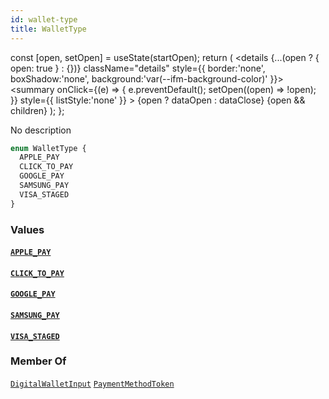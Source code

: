 ```yaml
---
id: wallet-type
title: WalletType
---
```









  const [open, setOpen] = useState(startOpen);
  return (
    <details {...(open ? { open: true } : {})} className="details" style={{ border:'none', boxShadow:'none', background:'var(--ifm-background-color)' }}>
      <summary
        onClick={(e) => {
          e.preventDefault();
          setOpen((open) => !open);
        }}
        style={{ listStyle:'none' }}
      >
      {open ? dataOpen : dataClose}
      </summary>
      {open && children}
    </details>
  );
};








No description


```graphql
enum WalletType {
  APPLE_PAY
  CLICK_TO_PAY
  GOOGLE_PAY
  SAMSUNG_PAY
  VISA_STAGED
}
```




### Values

#### [`APPLE_PAY`](#)  
> 
> 
> 
> 

#### [`CLICK_TO_PAY`](#)  
> 
> 
> 
> 

#### [`GOOGLE_PAY`](#)  
> 
> 
> 
> 

#### [`SAMSUNG_PAY`](#)  
> 
> 
> 
> 

#### [`VISA_STAGED`](#)  
> 
> 
> 
> 



### Member Of

[`DigitalWalletInput`](/docs/api/types/inputs/digital-wallet-input)  <Badge class="badge badge--secondary" text="input"/><Bullet />[`PaymentMethodToken`](/docs/api/types/objects/payment-method-token)  <Badge class="badge badge--secondary" text="object"/>

